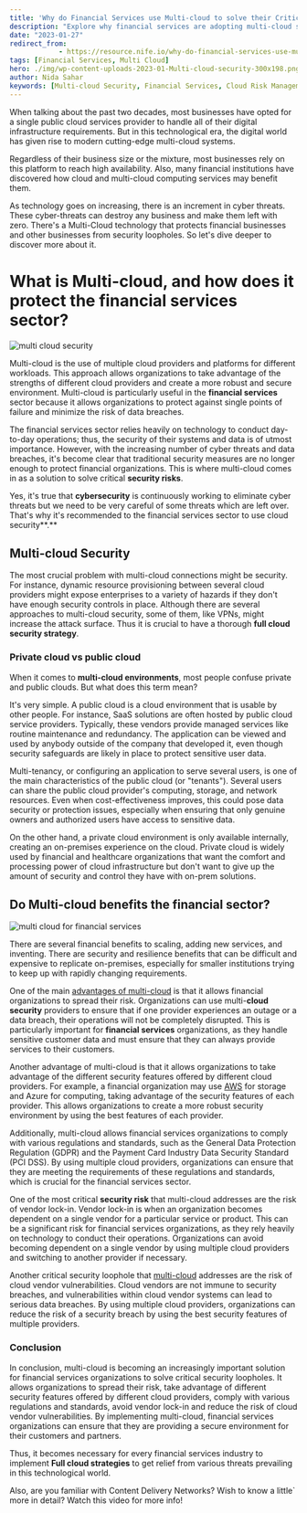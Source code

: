 ```yaml
---
title: 'Why do Financial Services use Multi-cloud to solve their Critical Security Loopholes?'
description: "Explore why financial services are adopting multi-cloud solutions to enhance security and mitigate critical risks. This post delves into how multi-cloud environments offer robust protection against cyber threats, vendor lock-in, and cloud vendor vulnerabilities while ensuring compliance with regulations and standards. Discover the benefits and strategies financial institutions use to secure their digital infrastructure in a multi-cloud setting."
date: "2023-01-27"
redirect_from: 
            - https://resource.nife.io/why-do-financial-services-use-multi-cloud-to-solve-their-critical-security-loopholes/
tags: [Financial Services, Multi Cloud]
hero: ./img/wp-content-uploads-2023-01-Multi-cloud-security-300x198.png
author: Nida Sahar
keywords: [Multi-cloud Security, Financial Services, Cloud Risk Management, Vendor Lock-in, Cyber Threat Protection, Compliance]
---
```

When talking about the past two decades, most businesses have opted for a single public cloud services provider to handle all of their digital infrastructure requirements. But in this technological era, the digital world has given rise to modern cutting-edge multi-cloud systems.

Regardless of their business size or the mixture, most businesses rely on this platform to reach high availability. Also, many financial institutions have discovered how cloud and multi-cloud computing services may benefit them.

As technology goes on increasing, there is an increment in cyber threats. These cyber-threats can destroy any business and make them left with zero. There's a Multi-Cloud technology that protects financial businesses and other businesses from security loopholes. So let's dive deeper to discover more about it.

# **What is Multi-cloud, and how does it protect the financial services sector?**

![multi cloud security](https://raw.githubusercontent.com/nifetency/nife-blog-content/main/blog/img/wp-content-uploads-2023-01-Multi-cloud-security-300x198.png)
<br/>


 

Multi-cloud is the use of multiple cloud providers and platforms for different workloads. This approach allows organizations to take advantage of the strengths of different cloud providers and create a more robust and secure environment. Multi-cloud is particularly useful in the **financial services** sector because it allows organizations to protect against single points of failure and minimize the risk of data breaches.

The financial services sector relies heavily on technology to conduct day-to-day operations; thus, the security of their systems and data is of utmost importance. However, with the increasing number of cyber threats and data breaches, it's become clear that traditional security measures are no longer enough to protect financial organizations. This is where multi-cloud comes in as a solution to solve critical **security risks**.

Yes, it's true that **cybersecurity** is continuously working to eliminate cyber threats but we need to be very careful of some threats which are left over. That's why it's recommended to the financial services sector to use cloud security**.**

## **Multi-cloud Security**

The most crucial problem with multi-cloud connections might be security. For instance, dynamic resource provisioning between several cloud providers might expose enterprises to a variety of hazards if they don't have enough security controls in place. Although there are several approaches to multi-cloud security, some of them, like VPNs, might increase the attack surface. Thus it is crucial to have a thorough **full cloud security strategy**.

### **Private cloud vs public cloud**

When it comes to **multi-cloud environments**, most people confuse private and public clouds. But what does this term mean?

It's very simple. A public cloud is a cloud environment that is usable by other people. For instance, SaaS solutions are often hosted by public cloud service providers. Typically, these vendors provide managed services like routine maintenance and redundancy. The application can be viewed and used by anybody outside of the company that developed it, even though security safeguards are likely in place to protect sensitive user data.

Multi-tenancy, or configuring an application to serve several users, is one of the main characteristics of the public cloud (or "tenants"). Several users can share the public cloud provider's computing, storage, and network resources. Even when cost-effectiveness improves, this could pose data security or protection issues, especially when ensuring that only genuine owners and authorized users have access to sensitive data.

On the other hand, a private cloud environment is only available internally, creating an on-premises experience on the cloud. Private cloud is widely used by financial and healthcare organizations that want the comfort and processing power of cloud infrastructure but don't want to give up the amount of security and control they have with on-prem solutions.

## **Do Multi-cloud benefits the financial sector?**

![multi cloud for financial services](https://raw.githubusercontent.com/nifetency/nife-blog-content/main/blog/img/multi-cloud-for-financial-services-768x432.png)
<br/>


 

There are several financial benefits to scaling, adding new services, and inventing. There are security and resilience benefits that can be difficult and expensive to replicate on-premises, especially for smaller institutions trying to keep up with rapidly changing requirements.

One of the main [advantages of multi-cloud](/blog/latest-multi-cloud-market-trends-in-2022-2023/) is that it allows financial organizations to spread their risk. Organizations can use multi-**cloud security** providers to ensure that if one provider experiences an outage or a data breach, their operations will not be completely disrupted. This is particularly important for **financial services** organizations, as they handle sensitive customer data and must ensure that they can always provide services to their customers.

Another advantage of multi-cloud is that it allows organizations to take advantage of the different security features offered by different cloud providers. For example, a financial organization may use [AWS](https://aws.amazon.com/) for storage and Azure for computing, taking advantage of the security features of each provider. This allows organizations to create a more robust security environment by using the best features of each provider.

Additionally, multi-cloud allows financial services organizations to comply with various regulations and standards, such as the General Data Protection Regulation (GDPR) and the Payment Card Industry Data Security Standard (PCI DSS). By using multiple cloud providers, organizations can ensure that they are meeting the requirements of these regulations and standards, which is crucial for the financial services sector.

One of the most critical **security risk** that multi-cloud addresses are the risk of vendor lock-in. Vendor lock-in is when an organization becomes dependent on a single vendor for a particular service or product. This can be a significant risk for financial services organizations, as they rely heavily on technology to conduct their operations. Organizations can avoid becoming dependent on a single vendor by using multiple cloud providers and switching to another provider if necessary.

Another critical security loophole that [multi-cloud](/blog/why-multi-cloud-is-the-first-choice-of-financial-services-to-become-cloud-native/) addresses are the risk of cloud vendor vulnerabilities. Cloud vendors are not immune to security breaches, and vulnerabilities within cloud vendor systems can lead to serious data breaches. By using multiple cloud providers, organizations can reduce the risk of a security breach by using the best security features of multiple providers.

### **Conclusion**

In conclusion, multi-cloud is becoming an increasingly important solution for financial services organizations to solve critical security loopholes. It allows organizations to spread their risk, take advantage of different security features offered by different cloud providers, comply with various regulations and standards, avoid vendor lock-in and reduce the risk of cloud vendor vulnerabilities. By implementing multi-cloud, financial services organizations can ensure that they are providing a secure environment for their customers and partners.

Thus, it becomes necessary for every financial services industry to implement **Full cloud strategies** to get relief from various threats prevailing in this technological world.

Also, are you familiar with Content Delivery Networks? Wish to know a little` more in detail? Watch this video for more info!


